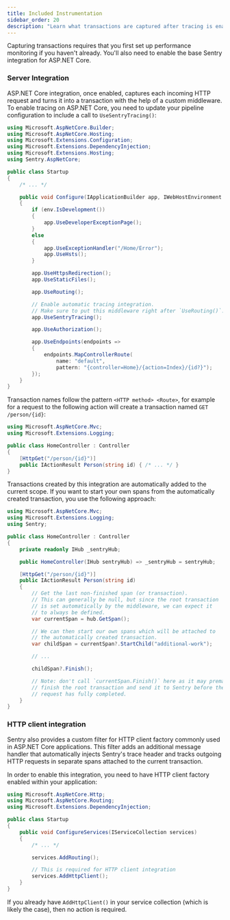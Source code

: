 ```yaml
---
title: Included Instrumentation
sidebar_order: 20
description: "Learn what transactions are captured after tracing is enabled."
---
```


<Note>

Capturing transactions requires that you first <PlatformLink to="/performance/">set up performance monitoring</PlatformLink> if you haven't already. You'll also need to enable the <PlatformLink to="/">base Sentry integration for ASP.NET Core</PlatformLink>.

</Note>

### Server Integration

ASP.NET Core integration, once enabled, captures each incoming HTTP request and turns it into a transaction with the help of a custom middleware. To enable tracing on ASP.NET Core, you need to update your pipeline configuration to include a call to `UseSentryTracing()`:

```csharp
using Microsoft.AspNetCore.Builder;
using Microsoft.AspNetCore.Hosting;
using Microsoft.Extensions.Configuration;
using Microsoft.Extensions.DependencyInjection;
using Microsoft.Extensions.Hosting;
using Sentry.AspNetCore;

public class Startup
{
    /* ... */

    public void Configure(IApplicationBuilder app, IWebHostEnvironment env)
    {
        if (env.IsDevelopment())
        {
            app.UseDeveloperExceptionPage();
        }
        else
        {
            app.UseExceptionHandler("/Home/Error");
            app.UseHsts();
        }

        app.UseHttpsRedirection();
        app.UseStaticFiles();

        app.UseRouting();

        // Enable automatic tracing integration.
        // Make sure to put this middleware right after `UseRouting()`.
        app.UseSentryTracing();

        app.UseAuthorization();

        app.UseEndpoints(endpoints =>
        {
            endpoints.MapControllerRoute(
                name: "default",
                pattern: "{controller=Home}/{action=Index}/{id?}");
        });
    }
}
```

Transaction names follow the pattern `<HTTP method> <Route>`, for example for a request to the following action will create a transaction named `GET /person/{id}`:

```csharp
using Microsoft.AspNetCore.Mvc;
using Microsoft.Extensions.Logging;

public class HomeController : Controller
{
    [HttpGet("/person/{id}")]
    public IActionResult Person(string id) { /* ... */ }
}
```

Transactions created by this integration are automatically added to the current scope. If you want to start your own spans from the automatically created transaction, you use the following approach:

```csharp
using Microsoft.AspNetCore.Mvc;
using Microsoft.Extensions.Logging;
using Sentry;

public class HomeController : Controller
{
    private readonly IHub _sentryHub;

    public HomeController(IHub sentryHub) => _sentryHub = sentryHub;

    [HttpGet("/person/{id}")]
    public IActionResult Person(string id)
    {
        // Get the last non-finished span (or transaction).
        // This can generally be null, but since the root transaction
        // is set automatically by the middleware, we can expect it
        // to always be defined.
        var currentSpan = hub.GetSpan();

        // We can then start our own spans which will be attached to
        // the automatically created transaction.
        var childSpan = currentSpan?.StartChild("additional-work");

        // ...

        childSpan?.Finish();

        // Note: don't call `currentSpan.Finish()` here as it may prematurely
        // finish the root transaction and send it to Sentry before the
        // request has fully completed.
    }
}
```

### HTTP client integration

Sentry also provides a custom filter for HTTP client factory commonly used in ASP.NET Core applications. This filter adds an additional message handler that automatically injects Sentry's trace header and tracks outgoing HTTP requests in separate spans attached to the current transaction.

In order to enable this integration, you need to have HTTP client factory enabled within your application:

```csharp
using Microsoft.AspNetCore.Http;
using Microsoft.AspNetCore.Routing;
using Microsoft.Extensions.DependencyInjection;

public class Startup
{
    public void ConfigureServices(IServiceCollection services)
    {
        /* ... */

        services.AddRouting();

        // This is required for HTTP client integration
        services.AddHttpClient();
    }
}
```

If you already have `AddHttpClient()` in your service collection (which is likely the case), then no action is required.
